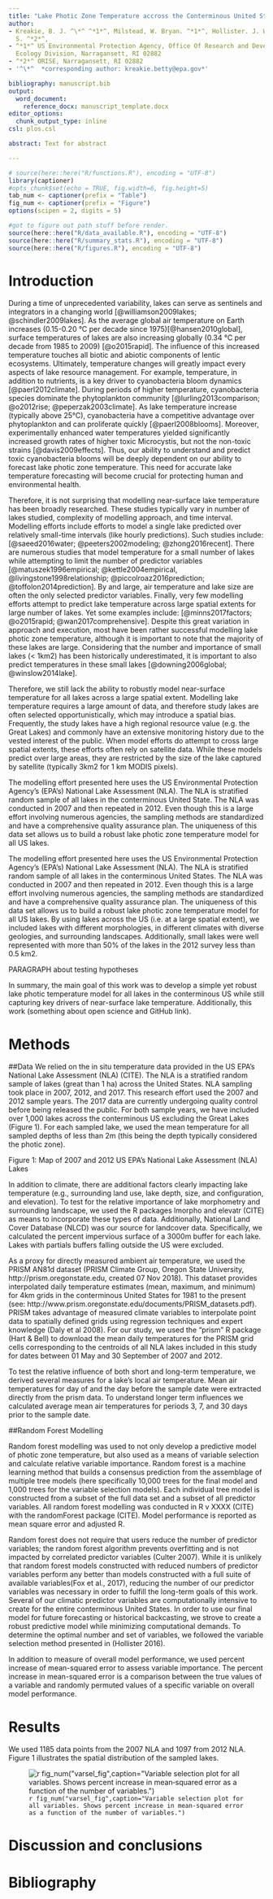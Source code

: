 ```yaml
---
title: "Lake Photic Zone Temperature accross the Conterminous United States"
author:
- Kreakie, B. J. ^\*^ ^*1*^, Milstead, W. Bryan. ^*1*^, Hollister. J. W. ^*1*^, Shivers,
  S. ^*2*^, 
- ^*1*^ US Environmental Protection Agency, Office Of Research and Development, Atlantic
  Ecology Division, Narragansett, RI 02882
- ^*2*^ ORISE, Narragansett, RI 02882
- '^\*^  *corresponding author: kreakie.betty@epa.gov*'

bibliography: manuscript.bib
output:
  word_document:
    reference_docx: manuscript_template.docx
editor_options:
  chunk_output_type: inline
csl: plos.csl

abstract: Text for abstract

---
```



```r
# source(here::here("R/functions.R"), encoding = "UTF-8")
library(captioner)
#opts_chunk$set(echo = TRUE, fig.width=6, fig.height=5)
tab_num <- captioner(prefix = "Table")
fig_num <- captioner(prefix = "Figure")
options(scipen = 2, digits = 5)


```



```r
#got to figure out path stuff before render.
source(here::here("R/data_available.R"), encoding = "UTF-8") 
source(here::here("R/summary_stats.R"), encoding = "UTF-8")  
source(here::here("R/figures.R"), encoding = "UTF-8")
```

# Introduction

During a time of unprecedented variability, lakes can serve as sentinels and integrators in a changing world [@williamson2009lakes; @schindler2009lakes].  As the average global air temperature on Earth increases (0.15-0.20 °C per decade since 1975)[@hansen2010global], surface temperatures of lakes are also increasing globally (0.34 °C per decade from 1985 to 2009) [@o2015rapid].  The influence of this increased temperature touches all biotic and abiotic components of lentic ecosystems.  Ultimately, temperature changes will greatly impact every  aspects of lake resource management.  For example, temperature, in addition to nutrients, is a key driver to cyanobacteria bloom dynamics [@paerl2012climate].  During periods of higher temperature, cyanobacteria species dominate the phytoplankton community [@lurling2013comparison; @o2012rise; @peperzak2003climate].  As lake temperature increase (typically above 25°C), cyanobacteria have a competitive advantage over phytoplankton and can proliferate quickly [@paerl2008blooms].  Moreover, experimentally enhanced water temperatures yielded significantly increased growth rates of higher toxic Microcystis, but not the non-toxic strains [@davis2009effects].  Thus, our ability to understand and predict toxic cyanobacteria blooms will be deeply dependent on our ability to forecast lake photic zone temperature.   This need for accurate lake temperature forecasting will become crucial for protecting human and environmental health.

Therefore, it is not surprising that modelling near-surface lake temperature has been broadly researched.  These studies typically vary in number of lakes studied, complexity of modelling approach, and time interval.  Modelling efforts include efforts to model a single lake predicted over relatively small-time intervals (like hourly predictions).  Such studies include: [@saeed2016water; @peeters2002modeling; @zhong2016recent].  There are numerous studies that model temperature for a small number of lakes while attempting to limit the number of predictor variables [@matuszek1996empirical; @kettle2004empirical, @livingstone1998relationship; @piccolroaz2016prediction; @toffolon2014prediction].  By and large, air temperature and lake size are often the only selected predictor variables.  Finally, very few modelling efforts attempt to predict lake temperature across large spatial extents for large number of lakes.  Yet some examples include: [@minns2017factors; @o2015rapid; @wan2017comprehensive].  Despite this great variation in approach and execution, most have been rather successful modelling lake photic zone temperature, although it is important to note that the majority of these lakes are large.  Considering that the number and importance of small lakes (< 1km2) has been historically underestimated, it is important to also predict temperatures in these small lakes [@downing2006global; @winslow2014lake].

Therefore, we still lack the ability to robustly model near-surface temperature for all lakes across a large spatial extent.  Modelling lake temperature requires a large amount of data, and therefore study lakes are often selected opportunistically, which may introduce a spatial bias.  Frequently, the study lakes have a high regional resource value (e.g. the Great Lakes) and commonly have an extensive monitoring history due  to the vested interest of the public.  When model efforts do attempt to cross large spatial extents, these efforts often rely on satellite data.  While these models predict over large areas, they are restricted by the size of the lake captured by satellite (typically 3km2 for 1 km MODIS pixels).   

The modelling effort presented here uses the US Environmental Protection Agency’s (EPA’s) National Lake Assessment (NLA).  The NLA is stratified random sample of all lakes in the conterminous United State.  The NLA was conducted in 2007 and then repeated in 2012.  Even though this is a large effort involving numerous agencies, the sampling methods are standardized and have a comprehensive quality assurance plan.  The uniqueness of this data set allows us to build a robust lake photic zone temperature model for all US lakes.

The modelling effort presented here uses the US Environmental Protection Agency’s (EPA’s) National Lake Assessment (NLA).  The NLA is stratified random sample of all lakes in the conterminous United States.  The NLA was conducted in 2007 and then repeated in 2012.  Even though this is a large effort involving numerous agencies, the sampling methods are standardized and have a comprehensive quality assurance plan.  The uniqueness of this data set allows us to build a robust lake photic zone temperature model for all US lakes.  By using lakes across the US (i.e. at a large spatial extent), we included lakes with different morphologies, in different climates with diverse geologies, and surrounding landscapes.  Additionally, small lakes were well represented with more than 50% of the lakes in the 2012 survey less than 0.5 km2. 


PARAGRAPH about testing hypotheses 

In summary, the main goal of this work was to develop a simple yet robust lake photic temperature model for all lakes in the conterminous US while still capturing key drivers of near-surface lake temperature. Additionally, this work (something about open science and GitHub link).




# Methods

##Data
We relied on the in situ temperature data provided in the US EPA’s National Lake Assessment (NLA) (CITE).  The NLA is a stratified random sample of lakes (great than 1 ha) across the United States.  NLA sampling took place in 2007, 2012, and 2017.  This research effort used the 2007 and 2012 sample years.  The 2017 data are currently undergoing quality control before being released the public.   For both sample years, we have included over 1,000 lakes across the conterminous US excluding the Great Lakes (Figure 1).  For each sampled lake, we used the mean temperature for all sampled depths of less than 2m (this being the depth typically considered the photic zone).  

Figure 1: Map of 2007 and 2012 US EPA’s National Lake Assessment (NLA) Lakes

In addition to climate, there are additional factors clearly impacting lake temperature (e.g., surrounding land use, lake depth, size, and configuration, and elevation).   To test for the relative importance of lake morphometry and surrounding landscape, we used the R packages lmorpho and elevatr (CITE) as means to incorporate these types of data. Additionally, National Land Cover Database (NLCD) was our source for landcover data.  Specifically, we calculated the percent impervious surface of a 3000m buffer for each lake.  Lakes with partials buffers falling outside the US were excluded.

As a proxy for directly measured ambient air temperature, we used the PRISM AN81d dataset (PRISM Climate Group, Oregon State University, http://prism.oregonstate.edu, created 07 Nov 2018).  This dataset provides interpolated daily temperature estimates (mean, maximum, and minimum) for 4km grids in the conterminous United States for 1981 to the present (see: http://www.prism.oregonstate.edu/documents/PRISM_datasets.pdf).  PRISM takes advantage of measured climate variables to interpolate point data to spatially defined grids using regression techniques and expert knowledge (Daly et al 2008).  For our study, we used the “prism” R package (Hart & Bell) to download the mean daily temperatures for the PRISM grid cells corresponding to the centroids of all NLA lakes included in this study for dates between 01 May and 30 September of 2007 and 2012.

To test the relative influence of both short and long-term temperature, we derived several measures for a lake’s local air temperature.  Mean air temperatures for day of and the day before the sample date were extracted directly from the prism data.  To understand longer term influences we calculated average mean air temperatures for periods 3, 7, and 30 days prior to the sample date.

##Random Forest Modelling 

Random forest modelling was used to not only develop a predictive model of photic zone temperature, but also used as a means of variable selection and calculate relative variable importance.  Random forest is a machine learning method that builds a consensus prediction from the assemblage of multiple tree models (here specifically 10,000 trees for the final model and 1,000 trees for the variable selection models).  Each individual tree model is constructed from a subset of the full data set and a subset of all predictor variables.  All random forest modelling was conducted in R v XXXX (CITE) with the randomForest package (CITE).  Model performance is reported as mean square error and adjusted R.  

Random forest does not require that users reduce the number of predictor variables; the random forest algorithm prevents overfitting and is not impacted by correlated predictor variables (Culter 2007).  While it is unlikely that random forest models constructed with reduced numbers of predictor variables perform any better than models constructed with a full suite of available variables(Fox et al., 2017), reducing the number of our predictor variables was necessary in order to fulfill the long-term goals of this work.  Several of our climatic predictor variables are computationally intensive to create for the entire conterminous United States.  In order to use our final model for future forecasting or historical backcasting, we strove to create a robust predictive model while minimizing computational demands.  To determine the optimal number and set of variables, we followed the variable selection method presented in (Hollister 2016).

In addition to measure of overall model performance, we used percent increase of mean-squared error to assess variable importance.  The percent increase in mean-squared error is a comparison between the true values of a variable and randomly permuted values of a specific variable on overall model performance.  
  


# Results

We used 1185 data points from the 2007 NLA and 1097 from 2012 NLA.  Figure 1 illustrates the spatial distribution of the sampled lakes.


![`r fig_num("varsel_fig",caption="Variable selection plot for all variables. Shows percent increase in mean‐squared error as a function of the number of variables.")`](../figures/varselfig.jpg)


# Discussion and conclusions


# Bibliography



